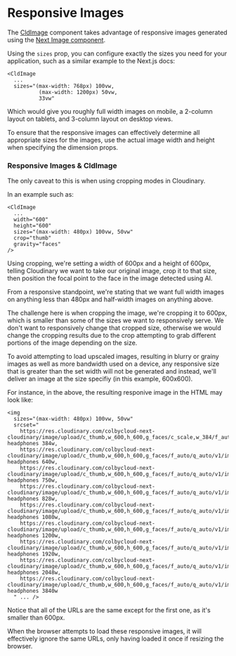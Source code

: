 


<Head>
  <title>Responsive Images - Next Cloudinary</title>
  <meta name="og:title" content="How Responsive Images Work in Next Cloudinary" />
  <meta name="og:url" content={`https://next.cloudinary.dev/guides/responsive-images`} />
</Head>

<OgImage
  title="Responsive Images"
  twitterTitle="How Responsive Images Work in Next Cloudinary"
/>

# Responsive Images

The [CldImage](/cldimage/basic-usage) component takes advantage of responsive images generated using the [Next Image component](https://nextjs.org/docs/api-reference/next/image).

Using the `sizes` prop, you can configure exactly the sizes you need for your application, such as a similar example to the Next.js docs:


```
<CldImage
  ...
  sizes="(max-width: 768px) 100vw,
          (max-width: 1200px) 50vw,
          33vw"
```

Which would give you roughly full width images on mobile, a 2-column layout on tablets, and 3-column layout on desktop views.

To ensure that the responsive images can effectively determine all appropriate sizes for the images, use the actual image width and height when specifying the dimension props.

### Responsive Images & CldImage

The only caveat to this is when using cropping modes in Cloudinary.

In an example such as:

```
<CldImage
  ...
  width="600"
  height="600"
  sizes="(max-width: 480px) 100vw, 50vw"
  crop="thumb"
  gravity="faces"
/>
```

Using cropping, we're setting a width of 600px and a height of 600px, telling Cloudinary we want to take our original image, crop it to that size, then position the focal point to the face in the image detected using AI.

From a responsive standpoint, we're stating that we want full width images on anything less than 480px and half-width images on anything above.

The challenge here is when cropping the image, we're cropping it to 600px, which is smaller than some of the sizes we want to responsively serve. We don't want to responsively change that cropped size, otherwise we would change the cropping results due to the crop attempting to grab different portions of the image depending on the size.

To avoid attempting to load upscaled images, resulting in blurry or grainy images as well as more bandwidth used on a device, any responsive size that is greater than the set width will not be generated and instead, we'll deliver an image at the size specifiy (in this example, 600x600).

For instance, in the above, the resulting responive image in the HTML may look like:

```
<img
  sizes="(max-width: 480px) 100vw, 50vw"
  srcset="
    https://res.cloudinary.com/colbycloud-next-cloudinary/image/upload/c_thumb,w_600,h_600,g_faces/c_scale,w_384/f_auto/q_auto/v1/images/woman-headphones 384w,
    https://res.cloudinary.com/colbycloud-next-cloudinary/image/upload/c_thumb,w_600,h_600,g_faces/f_auto/q_auto/v1/images/woman-headphones 640w,
    https://res.cloudinary.com/colbycloud-next-cloudinary/image/upload/c_thumb,w_600,h_600,g_faces/f_auto/q_auto/v1/images/woman-headphones 750w,
    https://res.cloudinary.com/colbycloud-next-cloudinary/image/upload/c_thumb,w_600,h_600,g_faces/f_auto/q_auto/v1/images/woman-headphones 828w,
    https://res.cloudinary.com/colbycloud-next-cloudinary/image/upload/c_thumb,w_600,h_600,g_faces/f_auto/q_auto/v1/images/woman-headphones 1080w,
    https://res.cloudinary.com/colbycloud-next-cloudinary/image/upload/c_thumb,w_600,h_600,g_faces/f_auto/q_auto/v1/images/woman-headphones 1200w,
    https://res.cloudinary.com/colbycloud-next-cloudinary/image/upload/c_thumb,w_600,h_600,g_faces/f_auto/q_auto/v1/images/woman-headphones 1920w,
    https://res.cloudinary.com/colbycloud-next-cloudinary/image/upload/c_thumb,w_600,h_600,g_faces/f_auto/q_auto/v1/images/woman-headphones 2048w,
    https://res.cloudinary.com/colbycloud-next-cloudinary/image/upload/c_thumb,w_600,h_600,g_faces/f_auto/q_auto/v1/images/woman-headphones 3840w
  " ... />
```

Notice that all of the URLs are the same except for the first one, as it's smaller than 600px.

When the browser attempts to load these responsive images, it will effectively ignore the same URLs, only having loaded it once if resizing the browser.